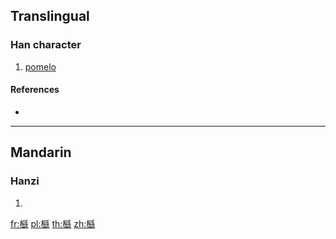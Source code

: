 ==Translingual==

===Han character===
{{Han char|rn=75|rad=木|as=17|sn=21|four=|canj=DBUF|ids=⿰木繇}}

# [[pomelo]]

====References====
* {{Han ref|kx=0562.230|dkj=15893|dj=0951.050|hdz=21321.120|uh=6AFE|ud=27390}}

----

==Mandarin==

===Hanzi===
{{cmn-hanzi|pin=[[yóu]] ([[you2]])|wg=yu<sup>2</sup>}}

# {{defn|lang=cmn|sort=木17}}

[[fr:櫾]]
[[pl:櫾]]
[[th:櫾]]
[[zh:櫾]]